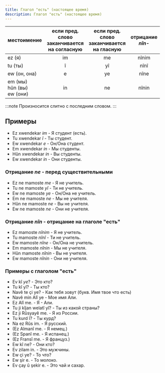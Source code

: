 ```yaml
---
title: Глагол "есть" (настоящее время)
description: Глагол "есть" (настоящее время)
---
```


| местоимение       | если пред. слово заканчивается на согласную | если пред. слово заканчивается на гласную | отрицание<br/> _nîn-_ |
| ----------------- | :-----------------------------------------: | :---------------------------------------: | :-------------------: |
| ez (я)                |                     im                      |                    me                     |         nînim         |
| tu (ты)                |                      î                      |                    yî                     |         nînî          |
| ew (он, она)               |                      e                      |                    ye                     |         nîne          |
| em (мы)<br/>hûn (вы)<br/>ew (они) |                     in                      |                    ne                     |         nînin         |

:::note
Произносится слитно с последним словом.
:::

## Примеры

- Ez xwendekar _im_ - Я студент (есть).
- Tu xwendekar _î_ - Ты студент.
- Ew xwendekar _e_ - Он/Она студент.
- Em xwendekar _in_ - Мы студенты.
- Hûn xwendekar _in_ - Вы студенты.
- Ew xwendekar _in_ - Они студенты.

### Отрицание _ne_ - перед существительными

- Ez ne mamoste _me_ - Я не учитель.
- Tu ne mamoste _yî_ - Ти не учитель.
- Ew ne mamoste _ye_ - Он/Она не учитель.
- Em ne mamoste _ne_ - Мы не учителя.
- Hûn ne mamoste _ne_ - Вы не учителя.
- Ew ne mamoste _ne_ - Они не учителя.

### Отрицание _nîn_ - отрицание на глаголе "есть"

- Ez mamoste _nînim_ - Я не учитель.
- Tu mamoste _nînî_ - Ти не учитель.
- Ew mamoste _nîne_ - Он/Она не учитель.
- Em mamoste _nînin_ - Мы не учителя.
- Hûn mamoste _nînin_ - Вы не учителя.
- Ew mamoste _nînin_ - Они не учителя.

### Примеры с глаголом "есть"

- Ev kî _ye_? - Это кто?
- Tu kî yî? - Ты кто?
- Navê te çi ye? - Как тебя зовут (букв. Имя твое что есть)
- Navê min Alî ye - Мое имя Али.
- Ez Alî me. - Я - Али.
- Tu ji kîjan welatî yî? - Ты из какой страны?
- Ez ji Rûsyayê me. - Я из России.
- Tu kurd î? - Ты курд?
- Na ez Rûs im. - Я русский.
- (Ez Almanî me. - Я немец.)
- (Ez Spanî me. - Я испанец.)
- (Ez Fransî me. - Я француз.)
- Ew kî ne? - Они кто?
- Ev zilam in. - Это мужчины.
- Ew çi ye? - То что?
- Ew şir e. - То молоко.
- Ev çay û şekir e. - Это чай и сахар.
